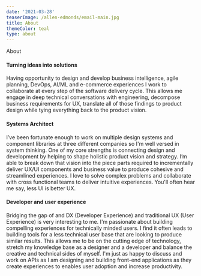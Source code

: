 ```yaml
---
date: '2021-03-28'
teaserImage: /allen-edmonds/email-main.jpg
title: About
themeColor: teal
type: about
---
```


<ProjectSection>

<SectionContent id="about" width="80%" margin="4">
      <Heading
        marginTop="4"
        as="h2"
        fontSize="4xl"
        textAlign="center" style={{padding: '64px 0px 32px 0px'}}>
        About
        </Heading>

#### Turning ideas into solutions

Having opportunity to design and develop business intelligence, agile planning, DevOps, AI/ML and e-commerce experiences I work to collaborate at every step of the software delivery cycle. This allows me engage in deep technical conversations with engineering, decompose business requirements for UX, translate all of those findings to product design while tying everything back to the product vision.

#### Systems Architect

I’ve been fortunate enough to work on multiple design systems and component libraries at three different companies so I'm well versed in system thinking. One of my core strengths is connecting design and development by helping to shape holistic product vision and strategy. I’m able to break down that vision into the piece parts required to incrementally deliver UX/UI components and business value to produce cohesive and streamlined experiences. I love to solve complex problems and collaborate with cross functional teams to deliver intuitive experiences. You'll often hear me say, less UI is better UX.

#### Developer and user experience

Bridging the gap of and DX (Developer Experience) and traditional UX (User Experience) is very interesting to me. I'm passionate about building compelling experiences for technically minded users. I find it often leads to building tools for a less technical user base that are looking to produce similar results. This allows me to be on the cutting edge of technology, stretch my knowledge base as a designer and a developer and balance the creative and technical sides of myself. I'm just as happy to discuss and work on APIs as I am designing and building front-end applications as they create experiences to enables user adoption and increase productivity.

</SectionContent>
<SectionContent id="skills" width="80%" margin="4">
        <Skills />

</SectionContent>
</ProjectSection>
